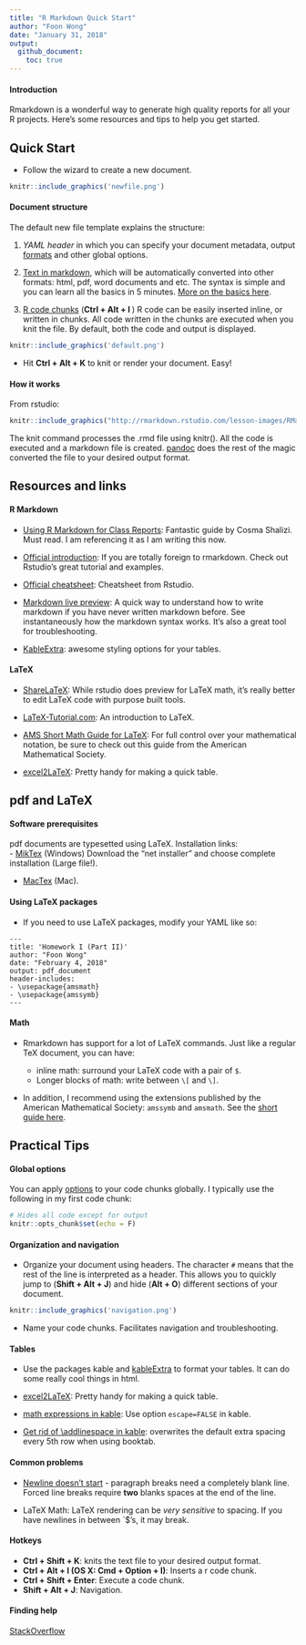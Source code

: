 ```yaml
---
title: "R Markdown Quick Start"
author: "Foon Wong"
date: "January 31, 2018"
output: 
  github_document:
    toc: true
---
```


#### Introduction
Rmarkdown is a wonderful way to generate high quality reports for all your R projects.  Here's some resources and tips to help you get started.


## Quick Start
- Follow the wizard to create a new document.      
```r
knitr::include_graphics('newfile.png')
```

#### Document structure
The default new file template explains the structure: 

1. *YAML header* in which you can specify your document metadata, output [formats](http://rmarkdown.rstudio.com/formats.html) and other global options.

2. [Text in markdown](http://rmarkdown.rstudio.com/authoring_basics.html), which will be automatically converted into other formats: html, pdf, word documents and etc. The syntax is simple and you can learn all the basics in 5 minutes. [More on the basics here](http://www.stat.cmu.edu/~cshalizi/rmarkdown/#basic-formatting-in-r-markdown).

3. [R code chunks](http://www.stat.cmu.edu/~cshalizi/rmarkdown/#including-code) (**Ctrl + Alt + I **) R code can be easily inserted inline, or written in chunks. All code written in the chunks are executed when you knit the file. By default, both the code and output is displayed. 


```r
knitr::include_graphics('default.png')
```

- Hit **Ctrl + Alt + K** to knit or render your document. Easy!

#### How it works
From rstudio:  

```r
knitr::include_graphics("http://rmarkdown.rstudio.com/lesson-images/RMarkdownFlow.png")
```

The knit command processes the .rmd file using knitr(). All the code is executed and a markdown file is created. [pandoc](http://pandoc.org/) does the rest of the magic converted the file to your desired output format.


## Resources and links

#### R Markdown
- [Using R Markdown for Class Reports](http://www.stat.cmu.edu/~cshalizi/rmarkdown/): Fantastic guide by Cosma Shalizi. Must read. I am referencing it as I am writing this now.

- [Official introduction](http://rmarkdown.rstudio.com/lesson-1.html): 
If you are totally foreign to rmarkdown. Check out Rstudio's great tutorial and examples. 

- [Official cheatsheet](https://github.com/rstudio/cheatsheets/raw/master/rmarkdown-2.0.pdf): Cheatsheet from Rstudio.

- [Markdown live preview](http://markdownlivepreview.com/): A quick way to understand how to write markdown if you have never written markdown before. See instantaneously how the markdown syntax works. It's also a great tool for troubleshooting.

- [KableExtra](https://haozhu233.github.io/kableExtra/): awesome styling options for your tables.

#### LaTeX
- [ShareLaTeX](https://www.sharelatex.com/): While rstudio does preview for LaTeX math, it's really better to edit LaTeX code with purpose built tools.

- [LaTeX-Tutorial.com](https://www.latex-tutorial.com/): An introduction to LaTeX.  

- [AMS Short Math Guide for LaTeX](ftp://ftp.ams.org/pub/tex/doc/amsmath/short-math-guide.pdf): For full control over your mathematical notation, be sure to check out this guide from the American Mathematical Society.

- [excel2LaTeX](http://excel2latex.com/): Pretty handy for making a quick table.

## pdf and LaTeX
#### Software prerequisites
pdf documents are typesetted using LaTeX. Installation links:  
- [MikTex](https://miktex.org/download) (Windows) Download the "net installer" and choose complete installation (Large file!).

- [MacTex](https://tug.org/mactex/mactex-download.html) (Mac).

#### Using LaTeX packages
- If you need to use LaTeX packages, modify your YAML like so:

```
---
title: 'Homework I (Part II)'
author: "Foon Wong"
date: "February 4, 2018"
output: pdf_document
header-includes:
- \usepackage{amsmath}
- \usepackage{amssymb}
---
```

#### Math
- Rmarkdown has support for a lot of LaTeX commands. 
Just like a regular TeX document, you can have:  

    + inline math: surround your LaTeX code with a pair of `$`.
    + Longer blocks of math: write between `\[` and `\]`.
  
- In addition, I recommend using the extensions published by the American Mathematical Society: `amssymb` and `amsmath`. See the [short guide here](ftp://ftp.ams.org/pub/tex/doc/amsmath/short-math-guide.pdf).




## Practical Tips

#### Global options
You can apply [options](https://yihui.name/knitr/options/) to your code chunks globally. I typically use the following in my first code chunk:

```r
# Hides all code except for output
knitr::opts_chunk$set(echo = F)
```


#### Organization and navigation
- Organize your document using headers. The character `#` means that the rest of the line is interpreted as a header. This allows you to quickly jump to (**Shift + Alt + J**) and hide (**Alt + O**) different sections of your document.

```r
knitr::include_graphics('navigation.png')
```

- Name your code chunks. Facilitates navigation and troubleshooting.

#### Tables
- Use the packages kable and [kableExtra](https://cran.r-project.org/web/packages/kableExtra/vignettes/awesome_table_in_html.html) to format your tables. It can do some really cool things in html.

- [excel2LaTeX](http://excel2latex.com/): Pretty handy for making a quick table.

- [math expressions in kable](https://stackoverflow.com/questions/45391566/latex-math-expression-in-knitr-kable-sweave): Use option `escape=FALSE` in kable.

- [Get rid of \\addlinespace in kable](https://stackoverflow.com/questions/45409750/get-rid-of-addlinespace-in-kable): overwrites the default extra spacing every 5th row when using booktab.

#### Common problems

- [Newline doesn't start](http://www.stat.cmu.edu/~cshalizi/rmarkdown/#paragraph-breaks-and-forced-line-breaks) - paragraph breaks need a completely blank line. Forced line breaks require **two** blanks spaces at the end of the line.

- LaTeX Math: LaTeX rendering can be *very sensitive* to spacing. If you have newlines in between `$'s, it may break. 

#### Hotkeys 

- **Ctrl + Shift + K**: knits the text file to your desired output format.  
- **Ctrl + Alt + I (OS X: Cmd + Option + I)**: Inserts a r code chunk.    
- **Ctrl + Shift + Enter**: Execute a code chunk.   
- **Shift + Alt + J**: Navigation.  

#### Finding help
[StackOverflow](https://stackoverflow.com/)
